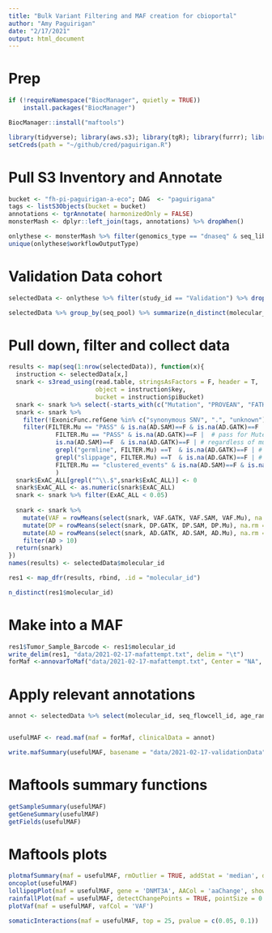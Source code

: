 ```yaml
---
title: "Bulk Variant Filtering and MAF creation for cbioportal"
author: "Amy Paguirigan"
date: "2/17/2021"
output: html_document
---
```

# Prep
```r
if (!requireNamespace("BiocManager", quietly = TRUE))
    install.packages("BiocManager")

BiocManager::install("maftools")
```

```r
library(tidyverse); library(aws.s3); library(tgR); library(furrr); library(maftools)
setCreds(path = "~/github/cred/paguirigan.R")
```

# Pull S3 Inventory and Annotate
```r
bucket <- "fh-pi-paguirigan-a-eco"; DAG  <- "paguirigana"
tags <- listS3Objects(bucket = bucket)
annotations <- tgrAnnotate( harmonizedOnly = FALSE)
monsterMash <- dplyr::left_join(tags, annotations) %>% dropWhen()

onlythese <- monsterMash %>% filter(genomics_type == "dnaseq" & seq_libtype == "one" & workflowName == "ITH_HALO_CARD" & workflowOutputType == "consensusVariants"  ) %>% dropWhen()
unique(onlythese$workflowOutputType)
```

# Validation Data cohort
```r
selectedData <- onlythese %>% filter(study_id == "Validation") %>% dropWhen()

selectedData %>% group_by(seq_pool) %>% summarize(n_distinct(molecular_id))
```

# Pull down, filter and collect data
```r
results <- map(seq(1:nrow(selectedData)), function(x){
  instruction <- selectedData[x,]
  snark <- s3read_using(read.table, stringsAsFactors = F, header = T, 
                        object = instruction$key, 
                        bucket = instruction$piBucket)
  snark <- snark %>% select(-starts_with(c("Mutation", "PROVEAN", "FATHMM", "Meta", "M.CAP", "MutPred", "fathmm", "Eigen", "integrated", "GERP", "phylo", "phast", "SIFT", "LRT", "SiPhy", "GenoCanyon", "GTex")))
  snark <- snark %>% 
    filter(!ExonicFunc.refGene %in% c("synonymous SNV", ".", "unknown")) %>%
    filter(FILTER.Mu == "PASS" & is.na(AD.SAM)==F & is.na(AD.GATK)==F |  # all three callers
             FILTER.Mu == "PASS" & is.na(AD.GATK)==F |  # pass for Mutect, and called by GATK too - NPM1 falls here
             is.na(AD.SAM)==F  & is.na(AD.GATK)==F | # regardless of mutect, if called by both others
             grepl("germline", FILTER.Mu) ==T  & is.na(AD.GATK)==F | # GATK, and germline, any samtools
             grepl("slippage", FILTER.Mu) ==T  & is.na(AD.GATK)==F | # GATK, and contains slippage filter for Mutect, any samtools
             FILTER.Mu == "clustered_events" & is.na(AD.SAM)==F & is.na(AD.GATK)==F # Mutect clustered events, and both other callers
             ) 
  snark$ExAC_ALL[grepl("^\\.$",snark$ExAC_ALL)] <- 0
  snark$ExAC_ALL <- as.numeric(snark$ExAC_ALL)
  snark <- snark %>% filter(ExAC_ALL < 0.05) 
  
  snark <- snark %>% 
    mutate(VAF = rowMeans(select(snark, VAF.GATK, VAF.SAM, VAF.Mu), na.rm = T)) %>% 
    mutate(DP = rowMeans(select(snark, DP.GATK, DP.SAM, DP.Mu), na.rm = T)) %>% 
    mutate(AD = rowMeans(select(snark, AD.GATK, AD.SAM, AD.Mu), na.rm = T)) %>% 
    filter(AD > 10)
  return(snark)
}) 
names(results) <- selectedData$molecular_id

res1 <- map_dfr(results, rbind, .id = "molecular_id")

n_distinct(res1$molecular_id)
```

# Make into a MAF
```r
res1$Tumor_Sample_Barcode <- res1$molecular_id
write_delim(res1, "data/2021-02-17-mafattempt.txt", delim = "\t")
forMaf <-annovarToMaf("data/2021-02-17-mafattempt.txt", Center = "NA", refBuild = "hg38")

```

# Apply relevant annotations
```r
annot <- selectedData %>% select(molecular_id, seq_flowcell_id, age_range, tissue_type, seq_pool, study_id, biospecimen_id) %>% rename("Tumor_Sample_Barcode" = "molecular_id")


usefulMAF <- read.maf(maf = forMaf, clinicalData = annot)

write.mafSummary(usefulMAF, basename = "data/2021-02-17-validationData")
```


# Maftools summary functions
```r
getSampleSummary(usefulMAF)
getGeneSummary(usefulMAF)
getFields(usefulMAF)

```

# Maftools plots
```r
plotmafSummary(maf = usefulMAF, rmOutlier = TRUE, addStat = 'median', dashboard = TRUE, titvRaw = FALSE)
oncoplot(usefulMAF)
lollipopPlot(maf = usefulMAF, gene = 'DNMT3A', AACol = 'aaChange', showMutationRate = TRUE)
rainfallPlot(maf = usefulMAF, detectChangePoints = TRUE, pointSize = 0.4)
plotVaf(maf = usefulMAF, vafCol = 'VAF')
```




```r
somaticInteractions(maf = usefulMAF, top = 25, pvalue = c(0.05, 0.1))
```

